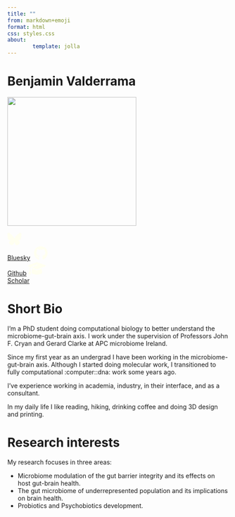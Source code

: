 ```yaml
---
title: ""
from: markdown+emoji
format: html
css: styles.css
about:
        template: jolla
---
```


# Benjamin Valderrama

![](figs/me.png){fig-align="center" width="293"}

::: {.btn-group role="group" aria-label="Social Links"}
[<svg xmlns="http://www.w3.org/2000/svg" height="32" width="32" viewBox="0 0 512 512"><!--!Font Awesome Free 6.7.2 by @fontawesome - https://fontawesome.com License - https://fontawesome.com/license/free Copyright 2025 Fonticons, Inc.--><path fill="#FFFFF0" d="M111.8 62.2C170.2 105.9 233 194.7 256 242.4c23-47.6 85.8-136.4 144.2-180.2c42.1-31.6 110.3-56 110.3 21.8c0 15.5-8.9 130.5-14.1 149.2C478.2 298 412 314.6 353.1 304.5c102.9 17.5 129.1 75.5 72.5 133.5c-107.4 110.2-154.3-27.6-166.3-62.9l0 0c-1.7-4.9-2.6-7.8-3.3-7.8s-1.6 3-3.3 7.8l0 0c-12 35.3-59 173.1-166.3 62.9c-56.5-58-30.4-116 72.5-133.5C100 314.6 33.8 298 15.7 233.1C10.4 214.4 1.5 99.4 1.5 83.9c0-77.8 68.2-53.4 110.3-21.8z"/></svg><br>Bluesky](https://bsky.app/profile/bvalderrama.bsky.social){.btn .btn-dark .btn role="button" data-toggle="data" title="Bluesky"} [<svg xmlns="http://www.w3.org/2000/svg" height="32" width="40" viewBox="0 0 496 512"><!--!Font Awesome Free 6.7.2 by @fontawesome - https://fontawesome.com License - https://fontawesome.com/license/free Copyright 2025 Fonticons, Inc.--><path fill="#FFFFF0" d="M165.9 397.4c0 2-2.3 3.6-5.2 3.6-3.3 .3-5.6-1.3-5.6-3.6 0-2 2.3-3.6 5.2-3.6 3-.3 5.6 1.3 5.6 3.6zm-31.1-4.5c-.7 2 1.3 4.3 4.3 4.9 2.6 1 5.6 0 6.2-2s-1.3-4.3-4.3-5.2c-2.6-.7-5.5 .3-6.2 2.3zm44.2-1.7c-2.9 .7-4.9 2.6-4.6 4.9 .3 2 2.9 3.3 5.9 2.6 2.9-.7 4.9-2.6 4.6-4.6-.3-1.9-3-3.2-5.9-2.9zM244.8 8C106.1 8 0 113.3 0 252c0 110.9 69.8 205.8 169.5 239.2 12.8 2.3 17.3-5.6 17.3-12.1 0-6.2-.3-40.4-.3-61.4 0 0-70 15-84.7-29.8 0 0-11.4-29.1-27.8-36.6 0 0-22.9-15.7 1.6-15.4 0 0 24.9 2 38.6 25.8 21.9 38.6 58.6 27.5 72.9 20.9 2.3-16 8.8-27.1 16-33.7-55.9-6.2-112.3-14.3-112.3-110.5 0-27.5 7.6-41.3 23.6-58.9-2.6-6.5-11.1-33.3 2.6-67.9 20.9-6.5 69 27 69 27 20-5.6 41.5-8.5 62.8-8.5s42.8 2.9 62.8 8.5c0 0 48.1-33.6 69-27 13.7 34.7 5.2 61.4 2.6 67.9 16 17.7 25.8 31.5 25.8 58.9 0 96.5-58.9 104.2-114.8 110.5 9.2 7.9 17 22.9 17 46.4 0 33.7-.3 75.4-.3 83.6 0 6.5 4.6 14.4 17.3 12.1C428.2 457.8 496 362.9 496 252 496 113.3 383.5 8 244.8 8zM97.2 352.9c-1.3 1-1 3.3 .7 5.2 1.6 1.6 3.9 2.3 5.2 1 1.3-1 1-3.3-.7-5.2-1.6-1.6-3.9-2.3-5.2-1zm-10.8-8.1c-.7 1.3 .3 2.9 2.3 3.9 1.6 1 3.6 .7 4.3-.7 .7-1.3-.3-2.9-2.3-3.9-2-.6-3.6-.3-4.3 .7zm32.4 35.6c-1.6 1.3-1 4.3 1.3 6.2 2.3 2.3 5.2 2.6 6.5 1 1.3-1.3 .7-4.3-1.3-6.2-2.2-2.3-5.2-2.6-6.5-1zm-11.4-14.7c-1.6 1-1.6 3.6 0 5.9 1.6 2.3 4.3 3.3 5.6 2.3 1.6-1.3 1.6-3.9 0-6.2-1.4-2.3-4-3.3-5.6-2z"/></svg><br>Github](https://github.com/Benjamin-Valderrama){.btn .btn-dark .btn role="button" data-toggle="data" title="Github"} [<svg xmlns="http://www.w3.org/2000/svg" height="32" width="40" viewBox="0 0 640 512"><!--!Font Awesome Free 6.7.2 by @fontawesome - https://fontawesome.com License - https://fontawesome.com/license/free Copyright 2025 Fonticons, Inc.--><path fill="#FFFFF0" d="M320 32c-8.1 0-16.1 1.4-23.7 4.1L15.8 137.4C6.3 140.9 0 149.9 0 160s6.3 19.1 15.8 22.6l57.9 20.9C57.3 229.3 48 259.8 48 291.9l0 28.1c0 28.4-10.8 57.7-22.3 80.8c-6.5 13-13.9 25.8-22.5 37.6C0 442.7-.9 448.3 .9 453.4s6 8.9 11.2 10.2l64 16c4.2 1.1 8.7 .3 12.4-2s6.3-6.1 7.1-10.4c8.6-42.8 4.3-81.2-2.1-108.7C90.3 344.3 86 329.8 80 316.5l0-24.6c0-30.2 10.2-58.7 27.9-81.5c12.9-15.5 29.6-28 49.2-35.7l157-61.7c8.2-3.2 17.5 .8 20.7 9s-.8 17.5-9 20.7l-157 61.7c-12.4 4.9-23.3 12.4-32.2 21.6l159.6 57.6c7.6 2.7 15.6 4.1 23.7 4.1s16.1-1.4 23.7-4.1L624.2 182.6c9.5-3.4 15.8-12.5 15.8-22.6s-6.3-19.1-15.8-22.6L343.7 36.1C336.1 33.4 328.1 32 320 32zM128 408c0 35.3 86 72 192 72s192-36.7 192-72L496.7 262.6 354.5 314c-11.1 4-22.8 6-34.5 6s-23.5-2-34.5-6L143.3 262.6 128 408z"/></svg><br>Scholar](https://scholar.google.com/citations?hl=en&user=fteDslYAAAAJ&view_op=list_works&sortby=pubdate){.btn .btn-dark .btn role="button" data-toggle="data" title="Google Scholar"}
:::

# Short Bio

I'm a [PhD student doing computational biology]{.my_bold} to better understand the [microbiome-gut-brain axis]{.my_bold}. I work under the supervision of Professors John F. Cryan and Gerard Clarke at APC microbiome Ireland.

Since my first year as an undergrad I have been working in the microbiome-gut-brain axis. Although I started doing molecular work, I transitioned to fully computational :computer::dna: work some years ago.

I've experience working in academia, industry, in their interface, and as a consultant.

In my daily life I like reading, hiking, drinking coffee and doing 3D design and printing.

# Research interests

My research focuses in three areas:

::: bullet-list
-   Microbiome modulation of the gut barrier integrity and its effects on host gut-brain health.
-   The gut microbiome of underrepresented population and its implications on brain health.
-   Probiotics and Psychobiotics development.
:::